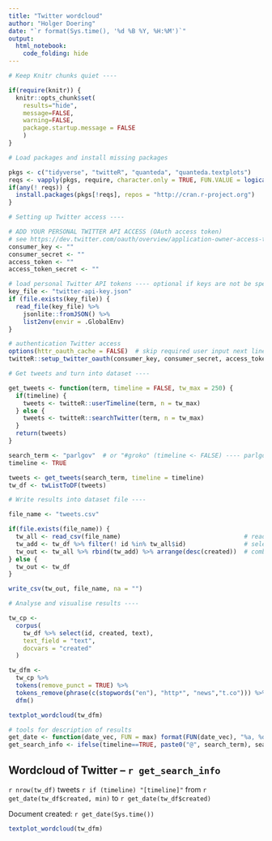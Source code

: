 ```yaml
---
title: "Twitter wordcloud"
author: "Holger Doering"
date: "`r format(Sys.time(), '%d %B %Y, %H:%M')`"
output:
  html_notebook:
    code_folding: hide
---
```


```r
# Keep Knitr chunks quiet ----

if(require(knitr)) {
  knitr::opts_chunk$set(
    results="hide",
    message=FALSE,
    warning=FALSE,
    package.startup.message = FALSE
    )
}
```

```r
# Load packages and install missing packages

pkgs <- c("tidyverse", "twitteR", "quanteda", "quanteda.textplots")
reqs <- vapply(pkgs, require, character.only = TRUE, FUN.VALUE = logical(1))
if(any(! reqs)) { 
  install.packages(pkgs[!reqs], repos = "http://cran.r-project.org")  
}
```

```r
# Setting up Twitter access ----

# ADD YOUR PERSONAL TWITTER API ACCESS (OAuth access token)
# see https://dev.twitter.com/oauth/overview/application-owner-access-tokens
consumer_key <- ""
consumer_secret <- ""
access_token <- ""
access_token_secret <- ""

# load personal Twitter API tokens ---- optional if keys are not be specified above
key_file <- "twitter-api-key.json"
if (file.exists(key_file)) {
  read_file(key_file) %>%
    jsonlite::fromJSON() %>%
    list2env(envir = .GlobalEnv)
}

# authentication Twitter access
options(httr_oauth_cache = FALSE)  # skip required user input next line
twitteR::setup_twitter_oauth(consumer_key, consumer_secret, access_token, access_token_secret)
```

```r
# Get tweets and turn into dataset ----

get_tweets <- function(term, timeline = FALSE, tw_max = 250) {
  if(timeline) {
    tweets <- twitteR::userTimeline(term, n = tw_max)
  } else {
    tweets <- twitteR::searchTwitter(term, n = tw_max)
  }
  return(tweets)
}

search_term <- "parlgov"  # or "#groko" (timeline <- FALSE) ---- parlgov reutersworld nytimesworld
timeline <- TRUE

tweets <- get_tweets(search_term, timeline = timeline)
tw_df <- twListToDF(tweets)
```

```r
# Write results into dataset file ----

file_name <- "tweets.csv"

if(file.exists(file_name)) {
  tw_all <- read_csv(file_name)                                  # read existing data
  tw_add <- tw_df %>% filter(! id %in% tw_all$id)                # select new tweets
  tw_out <- tw_all %>% rbind(tw_add) %>% arrange(desc(created))  # combine old and new tweets
} else {
  tw_out <- tw_df
}

write_csv(tw_out, file_name, na = "")
```

```r
# Analyse and visualise results ----

tw_cp <- 
  corpus(
    tw_df %>% select(id, created, text), 
    text_field = "text",
    docvars = "created"
  )

tw_dfm <- 
  tw_cp %>% 
  tokens(remove_punct = TRUE) %>% 
  tokens_remove(phrase(c(stopwords("en"), "http*", "news","t.co"))) %>% 
  dfm()

textplot_wordcloud(tw_dfm)
```


```r
# tools for description of results
get_date <- function(date_vec, FUN = max) format(FUN(date_vec), "%a, %d %b %Y, %H:%M")
get_search_info <- ifelse(timeline==TRUE, paste0("@", search_term), search_term)
```


## Wordcloud of Twitter – `r get_search_info`

`r nrow(tw_df)`
tweets 
`r if (timeline) "[timeline]"`
from 
`r get_date(tw_df$created, min)`
to 
`r get_date(tw_df$created)`

Document created: `r get_date(Sys.time())`

```r
textplot_wordcloud(tw_dfm)
```
